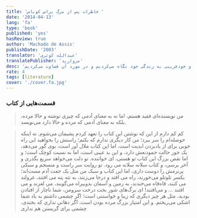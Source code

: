 ```yaml
---
title: 'خاطرات پس از مرگ براس کوباس '
date: '2014-04-13'
lang: 'fa'
type: 'book'
published: 'yes'
hasReview: true
author: 'Machado de Assis'
publishDate: '2003'
translator: 'عبدالله کوثری'
translatePublisher: 'مروارید'
desc: 'ای کاش فرصت داشتیم تا بدون هیچ امید و آرزو و خودفریبی به زندگی خود نگاه می‌کردیم و در مورد آن قضاوت می‌کردیم'
rate: 4
tags: [literature]
cover: './cover.fa.jpg'
---
```


### قسمت‌هایی از کتاب

> من نویسنده‌ای فقید هستم، اما نه به معنای آدمی که چیزی نوشته و حالا مرده، بلکه به معنای آدمی که مرده و حالا دارد می‌نویسد.

> کم کم دارم از این که نوشتن این کتاب را تعهد کردم پشیمان می‌شوم. نه اینکه حوصله‌ام را سر ببرد؛ من کار دیگری ندارم که بکنم؛ راستش را بخواهید این راه خوبی برای از یادبردن ابدیت است. اما این کتاب ملال آور است، بوی گور می‌دهد، یک جور حالت جمودنعش دارد، و این بد عیبی است، اما به نسبت کوچک است؛ و اما نقص بزرگ این کتاب تو هستی، ای خواننده. تو دلت می‌خواهد سریع بگذری و آخر برسی، و کتاب سلانه سلانه می رود. تو روایت سر راست و منسجم و سبکی پرنرمش را دوست داری، اما این کتاب و سبک من مثل یک جفت آدم مست‌اند؛ یکسر تلوتلو می‌خورند، راه می افتد و درجا می‌زنند، به تته پته می افتند، غرولند می کنند، قاه‌قاه می‌خندند، به زمین و آسمان بدوبیراه می‌گویند، می لغزند و می افتند ...
> و می‌افتند! ای برگ‌های شور بخت درخت سرومن، شما ناچار از افتادن بودید، مثل هر چیز دیگری که زیبا و خواستنی است؛ اگر چشمی داشتم به یاد شما اشکی می‌ریختم. و این امتیاز بزرگ مرده بودن است، اگر دهانی نداری که بخندی، چشمی برای گریستن هم نداری
